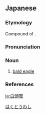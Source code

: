 ==Japanese==
{{wikipedia|lang=ja}}
{{ja-kanjitab|はく|とう|わし}}

===Etymology===
Compound of {{compound|白頭|tr1=hakutō|t1=white head|鷲|tr2=washi|t2=eagle|lang=ja|sort=はくとうわし}}.

===Pronunciation===
{{ja-pron|はくとうわし|acc=3|acc_ref=DJR}}

===Noun===
{{ja-noun|はくとうわし|ハクトウワシ}}

# [[bald eagle]]

===References===
<references/>

[[Category:ja:Eagles|はくとうわし]]

[[ja:白頭鷲]]